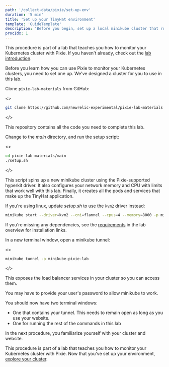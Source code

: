 ```yaml
---
path: '/collect-data/pixie/set-up-env'
duration: '5 min'
title: 'Set up your TinyHat environment'
template: 'GuideTemplate'
description: 'Before you begin, set up a local minikube cluster that runs your TinyHat application.'
procIdx: 1
---
```


<Callout variant="course" title="lab">

This procedure is part of a lab that teaches you how to monitor your Kubernetes cluster with Pixie. If you haven't already, check out the [lab introduction](/collect-data/pixie).

</Callout>

Before you learn how you can use Pixie to monitor your Kubernetes clusters, you need to set one up. We've designed a cluster for you to use in this lab.

<Steps>

<Step>

Clone `pixie-lab-materials` from GitHub:

<>

```bash
git clone https://github.com/newrelic-experimental/pixie-lab-materials
```

</>

This repository contains all the code you need to complete this lab.

</Step>

<Step>

Change to the _main_ directory, and run the setup script:

<>

```bash
cd pixie-lab-materials/main
./setup.sh
```

</>

This script spins up a new minikube cluster using the Pixie-supported hyperkit driver. It also configures your network memory and CPU with limits that work well with this lab. Finally, it creates all the pods and services that make up the TinyHat application.

<Callout variant="tip">

If you're using linux, update _setup.sh_ to use the `kvm2` driver instead:

```bash
minikube start --driver=kvm2 --cni=flannel --cpus=4 --memory=8000 -p minikube-pixie-lab
```

If you're missing any dependencies, see the [requirements](/collect-data/pixie/#requirements) in the lab overview for installation links.

</Callout>

</Step>

<Step>

In a new terminal window, open a minikube tunnel:

<>

```bash
minikube tunnel -p minikube-pixie-lab
```

</>

This exposes the load balancer services in your cluster so you can access them.

<Callout variant="important">

You may have to provide your user's password to allow minikube to work.

</Callout>

</Step>

</Steps>

You should now have two terminal windows:

- One that contains your tunnel. This needs to remain open as long as you use your website.
- One for running the rest of the commands in this lab

In the next procedure, you familiarize yourself with your cluster and website.

<Callout variant="course" title="lab">

This procedure is part of a lab that teaches you how to monitor your Kubernetes cluster with Pixie. Now that you've set up your environment, [explore your cluster](/collect-data/pixie/explore-cluster).

</Callout>
